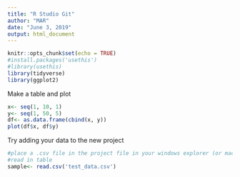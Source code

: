 ```yaml
---
title: "R Studio Git"
author: "MAR"
date: "June 3, 2019"
output: html_document
---
```



```r
knitr::opts_chunk$set(echo = TRUE)
#install.packages('usethis')
#library(usethis)
library(tidyverse)
library(ggplot2)
```

Make a table and plot
```r
x<- seq(1, 10, 1)
y<- seq(1, 50, 5)
df<- as.data.frame(cbind(x, y))
plot(df$x, df$y)
```

Try adding your data to the new project
```r
#place a .csv file in the project file in your windows explorer (or mac equivilent)
#read in table
sample<- read.csv('test_data.csv')
```